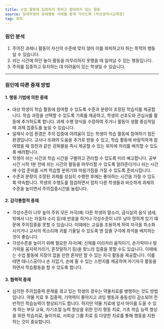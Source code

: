 ```yaml
---
title: 수업 활동에 집중하지 못하고 참여하지 않는 행동
source: 장애학생의 문제행동 사례별 중재 가이드북 (부산광역시교육청)
tag: 회피
---
```


### 원인 분석

1. 주어진 과제나 활동이 자신의 수준에 맞지 않아 이를 회피하고자 하는 목적의 행동일 수 있습니다.
2. 쉬는 시간에 하던 놀이 활동을 마무리하지 못했을 때 일어날 수 있는 행동입니다.
3. 주의를 집중하고 유지하는 데 어려움이 있는 학생일 수 있습니다.

---

### 원인에 따른 중재 방법

#### 1. 행동 기법에 의한 중재

- 대상 학생이 학습 활동에 참여할 수 있도록 수준과 분량이 조정된 학습지를 제공합니다. 학습 과정을 선택할 수 있도록 기회를 제공하고, 학생의 선호도와 관심사를 활동에 추가하도록 합니다. 과제 수행 양식을 수정하여 주거나 활동이 생활 중심적일 때 과제 집중도를 높일 수 있습니다.
- 일제식 수업 환경은 주의 집중에 어려움이 있는 학생이 학습 활동에 참여하기 힘든 환경입니다. 교사나 또래의 도움을 추가로 받을 수 있고, 학습 활동에 바람직하게 참여했을 때 칭찬과 같은 강화물을 즉시 제공할 수 있는 위치에 자리를 배치할 수 있도록 배려합니다.
- 학생이 쉬는 시간과 학습 시간을 구별하고 관리할 수 있도록 미리 예고합니다. 공부 시간 시작 1분 전에 쉬는 시간의 활동을 마무리할 수 있도록 알려준다거나 쉬는 시간에 수업 준비를 시켜 학습할 분위기와 마음가짐을 가질 수 있도록 준비시킵니다.
- 수준과 분량이 조정된 과제를 성실히 수행한 후에는 좋아하는 시간을 가질 수 있도록 약속합니다. 학생의 수행도를 점검하면서 점차 다른 학생들과 비슷하게 과제의 수준을 높이면서 주의집중시간을 늘립니다.

#### 2. 감각통합적 중재

- 각성수준이 너무 높아 주위 모든 자극(예: 다른 학생의 말소리, 급식실의 음식 냄새, 밖에서 나는 자동차 소리 등)에 반응을 하거나 각성수준이 너무 낮아 멍하게 있기 때문에 주의집중을 못할 수 있습니다. 이때에는 교실을 조용하게 하여 자극을 최소화시키거나 교사의 목소리에 귀를 기울일 수 있도록 맨 앞줄 구석에 좌석을 배치하는 것이 좋습니다.
- 각성수준을 높이기 위해 필요한 자극(예: 신체를 이리저리 움직이기, 손가락이나 발가락을 꼼지락거리기, 혼잣말하기 등)을 찾느라 집중을 못할 수도 있습니다. 이때에는 수업 활동에 지장이 없을 만한 혼자만 할 수 있는 자극 활동을 제공합니다. 이를테면 테니스공이나 손 지압기, 손에 쥘 수 있는 스펀지를 제공하여 자기자극 활동을 하면서 학습활동을 할 수 있도록 합니다.

#### 3. 협력적 중재

- 심각한 주의집중력 문제를 겪고 있는 학생의 경우는 약물치료를 병행하는 것도 방법입니다. 약물 치료 후 집중력, 기억력이 좋아지고 과잉 행동과 충동성이 감소되어 전반적인 학습능력이 향상되기도 합니다. 하지만 약물 치료에 앞서 아이를 도울 수 있게 하는 부모 교육, 자기조절 능력 향상을 위한 인지 행동 치료, 기초 학습 능력 향상을 위한 학습치료, 놀이치료, 사회성 그룹 치료 등 다양한 치료를 통해 행동을 지원하는 것이 중요합니다.
